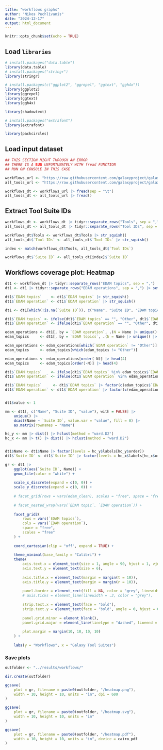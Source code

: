 ```yaml
---
title: "workflows graphs"
author: "Nikos Pechlivanis"
date: "2024-12-17"
output: html_document
---
```


```r
knitr::opts_chunk$set(echo = TRUE)
```

## Load `libraries`

```r
# install.packages("data.table")
library(data.table)
# install.packages("stringr")
library(stringr)

# install.packages(c("ggplot2", "ggrepel", "ggtext", "ggh4x"))
library(ggplot2)
library(ggrepel)
library(ggtext)
library(ggh4x)

library(shadowtext)

# install.packages("extrafont")
library(extrafont)

library(packcircles)
```

## Load input dataset

```r

## THIS SECTION MIGHT THROUGH AN ERROR
## THERE IS A BUG UNFORTUNATELY WITH fread FUNCTION
## RUN ON CONSOLE IN THIS CASE

workflows_url <- "https://raw.githubusercontent.com/galaxyproject/galaxy_codex/refs/heads/main/communities/microgalaxy/resources/workflows.tsv"
all_tools_url <- "https://raw.githubusercontent.com/galaxyproject/galaxy_codex/refs/heads/main/communities/all/resources/tools.tsv"

workflows_dt <- workflows_url |> fread(sep = "\t")
all_tools_dt <- all_tools_url |> fread()
```

## Extract Tool Suite IDs

```r
workflows_dt <- workflows_dt |> tidyr::separate_rows("Tools", sep = ",") |> setDT()
all_tools_dt <- all_tools_dt |> tidyr::separate_rows("Tool IDs", sep = ",") |> setDT()

workflows_dt$Tools <- workflows_dt$Tools |> str_squish()
all_tools_dt$`Tool IDs` <- all_tools_dt$`Tool IDs` |> str_squish()

index <- match(workflows_dt$Tools, all_tools_dt$`Tool IDs`)

workflows_dt$`Suite ID` <- all_tools_dt[index]$`Suite ID`
```

## Workflows coverage plot: Heatmap

```r

dt1 <- workflows_dt |> tidyr::separate_rows("EDAM topics", sep = ",") |> setDT()
dt1 <- dt1 |> tidyr::separate_rows("EDAM operations", sep = ",") |> setDT()

dt1$`EDAM topics`    <- dt1$`EDAM topics` |> str_squish()
dt1$`EDAM operation` <- dt1$`EDAM operation` |> str_squish()

dt1 <- dt1[which(!is.na(`Suite ID`)), c("Name", "Suite ID", "EDAM topics", "EDAM operation"), with = FALSE] |> unique()

dt1$`EDAM topics` <- ifelse(dt1$`EDAM topics` == "", "Other", dt1$`EDAM topics`) |> str_wrap(15)
dt1$`EDAM operation` <- ifelse(dt1$`EDAM operation` == "", "Other", dt1$`EDAM operation`) |> str_wrap(15)

edam_operations <- dt1[, by = `EDAM operation`, .(N = Name |> unique() |> length())]
edam_topics     <- dt1[, by = `EDAM topics`, .(N = Name |> unique() |> length())]

edam_operations <- edam_operations[which(`EDAM operation` != "Other")] 
edam_topics     <- edam_topics[which(edam_topics != "Other")]

edam_operations <- edam_operations[order(-N)] |> head(4)
edam_topics     <- edam_topics[order(-N)] |> head(4)

dt1$`EDAM topics`    <- ifelse(dt1$`EDAM topics` %in% edam_topics$`EDAM topics`, dt1$`EDAM topics`, "Other")
dt1$`EDAM operation` <- ifelse(dt1$`EDAM operation` %in% edam_operations$`EDAM operation`, dt1$`EDAM operation`, "Other")

dt1$`EDAM topics`     <- dt1$`EDAM topics` |> factor(c(edam_topics$`EDAM topics`, "Other")) 
dt1$`EDAM operation` <- dt1$`EDAM operation` |> factor(c(edam_operations$`EDAM operation`, "Other")) 


dt1$value <- 1

mm <- dt1[, c("Name", "Suite ID", "value"), with = FALSE] |> 
    unique() |> 
    dcast(Name ~ `Suite ID`, value.var = "value", fill = 0) |> 
    as.matrix(rownames = "Name")

hc_y <- mm |> dist() |> hclust(method = "ward.D2")
hc_x <- mm |> t() |> dist() |> hclust(method = "ward.D2")


dt1$Name <- dt1$Name |> factor(levels = hc_y$labels[hc_y$order])
dt1$`Suite ID` <- dt1$`Suite ID` |> factor(levels = hc_x$labels[hc_x$order])

gr <- dt1 |>
    ggplot(aes(`Suite ID`, Name)) +
    geom_tile(color = "white") +
    
    scale_x_discrete(expand = c(0, 0)) +
    scale_y_discrete(expand = c(0, 0)) +
    
    # facet_grid(rows = vars(edam_clean), scales = "free", space = "free") +
    
    # facet_nested_wrap(vars(`EDAM topic`, `EDAM operation`)) +
    
    facet_grid2(
        rows = vars(`EDAM topics`),
        cols = vars(`EDAM operation`),
        space = "free",
        scales = "free"
    ) +
    
    coord_cartesian(clip = "off", expand = TRUE) +
    
    theme_minimal(base_family = "Calibri") +
    theme(
        axis.text.x = element_text(size = 1, angle = 90, hjust = 1, vjust = .5),
        axis.text.y = element_text(size = 6),
        
        axis.title.x = element_text(margin = margin(t = 10)),
        axis.title.y = element_text(margin = margin(r = 10)),
        
        panel.border = element_rect(fill = NA, color = "grey", linewidth = .3),
        # axis.ticks = element_line(linewidth = .3, color = "grey"),
        
        strip.text.x = element_text(face = "bold"),
        strip.text.y = element_text(face = "bold", angle = 0, hjust = 0),
        
        panel.grid.minor = element_blank(),
        panel.grid.major = element_line(linetype = "dashed", lineend = "round", linewidth = .35),
        
        plot.margin = margin(10, 10, 10, 10)
    ) +
    
    labs(y = "Workflows", x = "Galaxy Tool Suites")

```

### Save plots

```r
outfolder <- "../results/workflows/"

dir.create(outfolder)

ggsave(
    plot = gr, filename = paste0(outfolder, "/heatmap.png"),
    width = 10, height = 10, units = "in", dpi = 600
)

ggsave(
    plot = gr, filename = paste0(outfolder, "/heatmap.svg"),
    width = 10, height = 10, units = "in"
)

ggsave(
    plot = gr, filename = paste0(outfolder, "/heatmap.pdf"),
    width = 10, height = 10, units = "in", device = cairo_pdf
)
```



